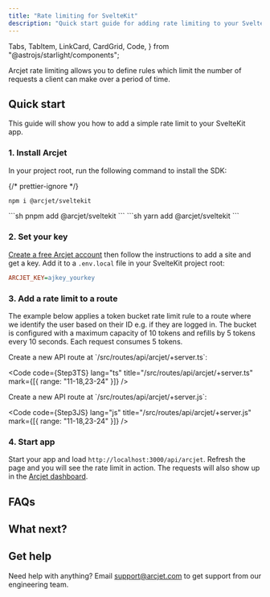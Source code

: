 ```yaml
---
title: "Rate limiting for SvelteKit"
description: "Quick start guide for adding rate limiting to your SvelteKit app."
---
```


  Tabs,
  TabItem,
  LinkCard,
  CardGrid,
  Code,
} from "@astrojs/starlight/components";

Arcjet rate limiting allows you to define rules which limit the number of
requests a client can make over a period of time.

<WhatIsArcjet />

## Quick start

This guide will show you how to add a simple rate limit to your SvelteKit app.

### 1. Install Arcjet

In your project root, run the following command to install the SDK:

{/* prettier-ignore */}
<Tabs>
<TabItem label="npm">
```sh
npm i @arcjet/sveltekit
```
</TabItem>
<TabItem label="pnpm">
```sh
pnpm add @arcjet/sveltekit
```
</TabItem>
<TabItem label="yarn">
```sh
yarn add @arcjet/sveltekit
```
</TabItem>
</Tabs>

### 2. Set your key

[Create a free Arcjet account](https://app.arcjet.com) then follow the
instructions to add a site and get a key. Add it to a `.env.local` file in your
SvelteKit project root:

```ini title=".env.local"
ARCJET_KEY=ajkey_yourkey
```

### 3. Add a rate limit to a route

The example below applies a token bucket rate limit rule to a route where we
identify the user based on their ID e.g. if they are logged in. The bucket is
configured with a maximum capacity of 10 tokens and refills by 5 tokens every
10 seconds. Each request consumes 5 tokens.

<Tabs>
<TabItem label="TS">
Create a new API route at `/src/routes/api/arcjet/+server.ts`:

<Code
  code={Step3TS}
  lang="ts"
  title="/src/routes/api/arcjet/+server.ts"
  mark={[{ range: "11-18,23-24" }]}
/>

</TabItem>
<TabItem label="JS">
Create a new API route at `/src/routes/api/arcjet/+server.js`:

<Code
  code={Step3JS}
  lang="js"
  title="/src/routes/api/arcjet/+server.js"
  mark={[{ range: "11-18,23-24" }]}
/>

</TabItem>
</Tabs>

### 4. Start app

Start your app and load `http://localhost:3000/api/arcjet`. Refresh the page and
you will see the rate limit in action. The requests will also show up in the
[Arcjet dashboard](https://app.arcjet.com).

## FAQs

<FAQs />

## What next?

<CardGrid>
  <LinkCard
    title="Rate limiting reference"
    href="/rate-limiting/reference/sveltekit"
    description="Full details about rate limiting."
  />
  <LinkCard
    title="Example apps"
    href="https://github.com/arcjet/arcjet-js/tree/main/examples/sveltekit"
    description="Check out our SvelteKit example code in GitHub."
  ></LinkCard>
  <LinkCard
    title="Arcjet Shield"
    href="/shield/quick-start/sveltekit"
    description="Protect your app from common attacks."
  />
  <LinkCard
    title="Bot protection"
    href="/bot-protection/quick-start/sveltekit"
    description="Protect your app from bots and scrapers."
  />
  <LinkCard
    title="Email validation"
    href="/email-validation/quick-start/sveltekit"
    description="Minimize fraudulent registrations."
  />
  <LinkCard
    title="Signup form protection"
    href="/signup-protection/quick-start/sveltekit"
    description="Protect your signup form from abuse."
  />
  <LinkCard
    title="SDK reference"
    href="/reference/sveltekit"
    description="SvelteKit SDK reference guide."
  />
</CardGrid>

## Get help

Need help with anything? Email support@arcjet.com to get support from our
engineering team.

<Comments />
